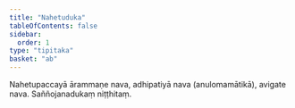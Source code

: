 ```yaml
---
title: "Nahetuduka"
tableOfContents: false
sidebar:
  order: 1
type: "tipitaka"
basket: "ab"
---
```



<DynamicBreadcrumb />

<Division number="38">

<Paragraph number="1414">
Nahetupaccayā ārammaṇe nava, adhipatiyā nava (anulomamātikā), avigate nava.

</Paragraph>
</Division>

<Paragraph number="1415" type="center">
Saññojanadukaṃ niṭṭhitaṃ.
</Paragraph>